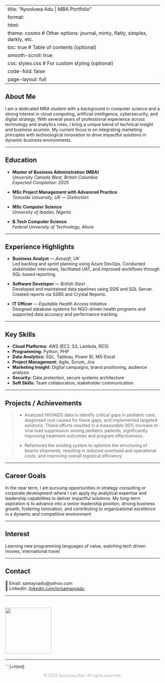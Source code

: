 
---
title: "Ayooluwa Adu | MBA Portfolio"
format:
  html:
    theme: cosmo  # Other options: journal, minty, flatly, simplex, darkly, etc.
    toc: true     # Table of contents (optional)
    smooth-scroll: true
    css: styles.css  # For custom styling (optional)
    code-fold: false
    page-layout: full
---

## About Me

I am a dedicated MBA student with a background in computer science and a strong interest in cloud computing, artificial intelligence, cybersecurity, and digital strategy. With several years of professional experience across technology and analytics roles, I bring a unique blend of technical insight and business acumen. My current focus is on integrating marketing principles with technological innovation to drive impactful solutions in dynamic business environments.

---

## Education

- **Master of Business Administration (MBA)**  
  *University Canada West, British Columbia*  
  *Expected Completion: 2025*

- **MSc Project Management with Advanced Practice**  
  *Teesside University, UK* — *Distinction*

- **MSc Computer Science**  
  *University of Ibadan, Nigeria*

- **B.Tech Computer Science**  
  *Federal University of Technology, Akure*

---

## Experience Highlights

- **Business Analyst** — *Avosoft, UK*  
  Led backlog and sprint planning using Azure DevOps. Conducted stakeholder interviews, facilitated UAT, and improved workflows through SQL-based reporting.

- **Software Developer** — *British Steel*  
  Developed and maintained data pipelines using SSIS and SQL Server. Created reports via SSRS and Crystal Reports.

- **IT Officer** — *Equitable Health Access Initiative*  
  Designed database systems for NGO-driven health programs and supported data accuracy and performance tracking.

---

## Key Skills

- **Cloud Platforms:** AWS (EC2, S3, Lambda, RDS)  
- **Programming:** Python, PHP
- **Data Analytics:** SQL, Tableau, Power BI, MS-Excel  
- **Project Management:** Agile, Scrum, Jira  
- **Marketing Insight:** Digital campaigns, brand positioning, audience analysis  
- **Security:** Data protection, secure systems architecture  
- **Soft Skills:** Team collaboration, stakeholder communication

---

## Projects / Achievements

> - Analyzed HIV/AIDS data to identify critical gaps in pediatric care, diagnosed root causes for these gaps, and implemented targeted solutions. These efforts resulted in a measurable 30% increase in viral load suppression among pediatric patients, significantly improving treatment outcomes and program effectiveness.

> - Refactored the existing system to optimize the structuring of beams shipments, resulting in reduced overhead and operational costs, and improving overall logistical efficiency.

---

## Career Goals

In the near term, I am pursuing opportunities in strategy consulting or corporate development where I can apply my analytical expertise and leadership capabilities to deliver impactful solutions. My long-term aspiration is to advance into a senior leadership position, driving business growth, fostering innovation, and contributing to organizational excellence in a dynamic and competitive environment

---

## Interest
Learning new programming languages of value, watching tech driven movies, international travel

---

## Contact

📧 Email: samayoadu@yahoo.com  
🔗 LinkedIn: [linkedin.com/in/samayoadu](#)

---

# ![](profile.jpg){width=150px}

---

```{=html}
<!-- This section will be visible only if you host it correctly -->
<p style="text-align:center; font-size: 0.9em; color: #aaa;">&copy; 2025 Ayooluwa Adu. All rights reserved.</p>

